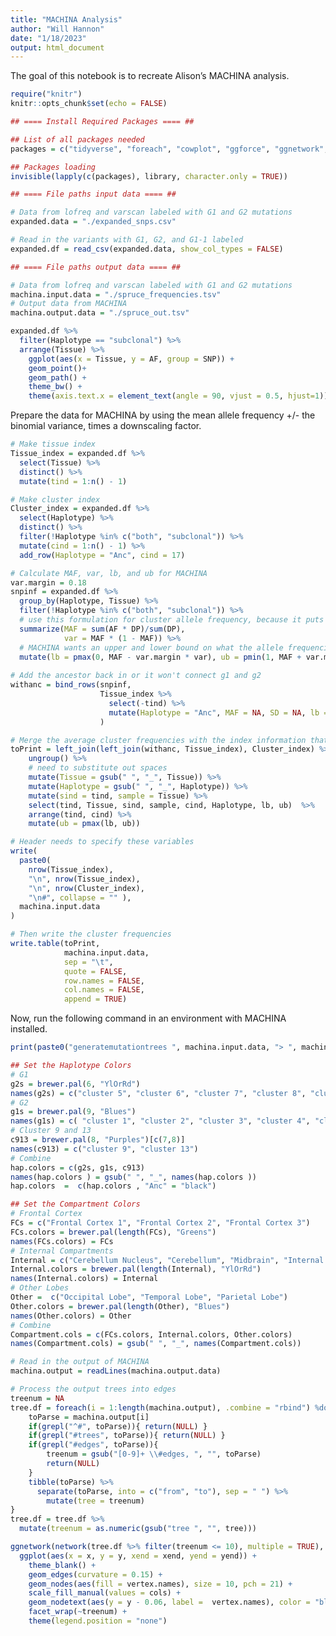 ```yaml
---
title: "MACHINA Analysis"
author: "Will Hannon"
date: "1/18/2023"
output: html_document
---
```


The goal of this notebook is to recreate Alison's MACHINA analysis.

```r
require("knitr")
knitr::opts_chunk$set(echo = FALSE)
```

```r

## ==== Install Required Packages ==== ##

## List of all packages needed
packages = c("tidyverse", "foreach", "cowplot", "ggforce", "ggnetwork", "network", "RColorBrewer", "igraph")

## Packages loading
invisible(lapply(c(packages), library, character.only = TRUE))

```

```r

## ==== File paths input data ==== ##

# Data from lofreq and varscan labeled with G1 and G2 mutations
expanded.data = "./expanded_snps.csv"

# Read in the variants with G1, G2, and G1-1 labeled
expanded.df = read_csv(expanded.data, show_col_types = FALSE)


```

```r

## ==== File paths output data ==== ##

# Data from lofreq and varscan labeled with G1 and G2 mutations
machina.input.data = "./spruce_frequencies.tsv"
# Output data from MACHINA 
machina.output.data = "./spruce_out.tsv"

```

```r

expanded.df %>%
  filter(Haplotype == "subclonal") %>%
  arrange(Tissue) %>%  
    ggplot(aes(x = Tissue, y = AF, group = SNP)) + 
    geom_point()+ 
    geom_path() +
    theme_bw() +
    theme(axis.text.x = element_text(angle = 90, vjust = 0.5, hjust=1)) 


```
Prepare the data for MACHINA by using the mean allele frequency +/- the binomial variance, times a downscaling factor.

```r

# Make tissue index
Tissue_index = expanded.df %>% 
  select(Tissue) %>% 
  distinct() %>% 
  mutate(tind = 1:n() - 1)

# Make cluster index 
Cluster_index = expanded.df %>% 
  select(Haplotype) %>% 
  distinct() %>% 
  filter(!Haplotype %in% c("both", "subclonal")) %>% 
  mutate(cind = 1:n() - 1) %>%
  add_row(Haplotype = "Anc", cind = 17)

# Calculate MAF, var, lb, and ub for MACHINA
var.margin = 0.18
snpinf = expanded.df %>%
  group_by(Haplotype, Tissue) %>% 
  filter(!Haplotype %in% c("both", "subclonal")) %>% 
  # use this formulation for cluster allele frequency, because it puts less weight on low read depth positions
  summarize(MAF = sum(AF * DP)/sum(DP),
            var = MAF * (1 - MAF)) %>% 
  # MACHINA wants an upper and lower bound on what the allele frequencies are
  mutate(lb = pmax(0, MAF - var.margin * var), ub = pmin(1, MAF + var.margin * var))
 
# Add the ancestor back in or it won't connect g1 and g2
withanc = bind_rows(snpinf, 
                    Tissue_index %>%
                      select(-tind) %>% 
                      mutate(Haplotype = "Anc", MAF = NA, SD = NA, lb = 1, ub = 1)
                    )

# Merge the average cluster frequencies with the index information that spruce wants
toPrint = left_join(left_join(withanc, Tissue_index), Cluster_index) %>% 
    ungroup() %>%
    # need to substitute out spaces
    mutate(Tissue = gsub(" ", "_", Tissue)) %>%
    mutate(Haplotype = gsub(" ", "_", Haplotype)) %>%
    mutate(sind = tind, sample = Tissue) %>%
    select(tind, Tissue, sind, sample, cind, Haplotype, lb, ub)  %>% 
    arrange(tind, cind) %>% 
    mutate(ub = pmax(lb, ub)) 

# Header needs to specify these variables
write(
  paste0(
    nrow(Tissue_index),
    "\n", nrow(Tissue_index),
    "\n", nrow(Cluster_index),
    "\n#", collapse = "" ),
  machina.input.data
)

# Then write the cluster frequencies 
write.table(toPrint,
            machina.input.data,
            sep = "\t", 
            quote = FALSE, 
            row.names = FALSE,
            col.names = FALSE,
            append = TRUE)

```

Now, run the following command in an environment with MACHINA installed. 

```r

print(paste0("generatemutationtrees ", machina.input.data, "> ", machina.output.data))

```

```r

## Set the Haplotype Colors
# G1
g2s = brewer.pal(6, "YlOrRd")
names(g2s) = c("cluster 5", "cluster 6", "cluster 7", "cluster 8", "cluster 10", "genome-2")
# G2
g1s = brewer.pal(9, "Blues")
names(g1s) = c( "cluster 1", "cluster 2", "cluster 3", "cluster 4", "cluster 11", "cluster 12", "cluster 14", "genome-1-1", "genome-1")
# Cluster 9 and 13
c913 = brewer.pal(8, "Purples")[c(7,8)]
names(c913) = c("cluster 9", "cluster 13")
# Combine
hap.colors = c(g2s, g1s, c913)
names(hap.colors ) = gsub(" ", "_", names(hap.colors ))
hap.colors  =  c(hap.colors , "Anc" = "black")

## Set the Compartment Colors 
# Frontal Cortex
FCs = c("Frontal Cortex 1", "Frontal Cortex 2", "Frontal Cortex 3")
FCs.colors = brewer.pal(length(FCs), "Greens")
names(FCs.colors) = FCs
# Internal Compartments
Internal = c("Cerebellum Nucleus", "Cerebellum", "Midbrain", "Internal Capsule", "Brain Stem", "UBS", "Hippocampus")
Internal.colors = brewer.pal(length(Internal), "YlOrRd")
names(Internal.colors) = Internal
# Other Lobes
Other =  c("Occipital Lobe", "Temporal Lobe", "Parietal Lobe")
Other.colors = brewer.pal(length(Other), "Blues")
names(Other.colors) = Other
# Combine
Compartment.cols = c(FCs.colors, Internal.colors, Other.colors)
names(Compartment.cols) = gsub(" ", "_", names(Compartment.cols))

```

```r

# Read in the output of MACHINA
machina.output = readLines(machina.output.data)

# Process the output trees into edges
treenum = NA
tree.df = foreach(i = 1:length(machina.output), .combine = "rbind") %do% {
    toParse = machina.output[i]
    if(grepl("^#", toParse)){ return(NULL) }
    if(grepl("#trees", toParse)){ return(NULL) }
    if(grepl("#edges", toParse)){ 
        treenum = gsub("[0-9]+ \\#edges, ", "", toParse)
        return(NULL) 
    }
    tibble(toParse) %>%
      separate(toParse, into = c("from", "to"), sep = " ") %>% 
        mutate(tree = treenum)
}
tree.df = tree.df %>% 
  mutate(treenum = as.numeric(gsub("tree ", "", tree)))


```

```r

ggnetwork(network(tree.df %>% filter(treenum <= 10), multiple = TRUE), by = "treenum")  %>%
  ggplot(aes(x = x, y = y, xend = xend, yend = yend)) +
    theme_blank() +
    geom_edges(curvature = 0.15) +
    geom_nodes(aes(fill = vertex.names), size = 10, pch = 21) +
    scale_fill_manual(values = cols) +
    geom_nodetext(aes(y = y - 0.06, label =  vertex.names), color = "black", size = 2) +
    facet_wrap(~treenum) +
    theme(legend.position = "none") 

```


